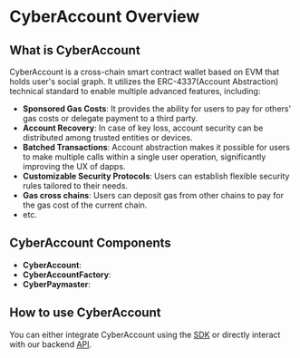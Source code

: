# CyberAccount Overview

## What is CyberAccount

CyberAccount is a cross-chain smart contract wallet based on EVM that holds user's social graph. It utilizes the ERC-4337(Account Abstraction) technical standard to enable multiple advanced features, including:

- **Sponsored Gas Costs**: It provides the ability for users to pay for others' gas costs or delegate payment to a third party.
- **Account Recovery**: In case of key loss, account security can be distributed among trusted entities or devices.
- **Batched Transactions**: Account abstraction makes it possible for users to make multiple calls within a single user operation, significantly improving the UX of dapps.
- **Customizable Security Protocols**: Users can establish flexible security rules tailored to their needs.
- **Gas cross chains**: Users can deposit gas from other chains to pay for the gas cost of the current chain.
- etc.

## CyberAccount Components

- **CyberAccount**:
- **CyberAccountFactory**:
- **CyberPaymaster**:

## How to use CyberAccount

You can either integrate CyberAccount using the [SDK](../sdk/cyber-account.mdx) or directly interact with our backend [API](../api/overview.mdx).
